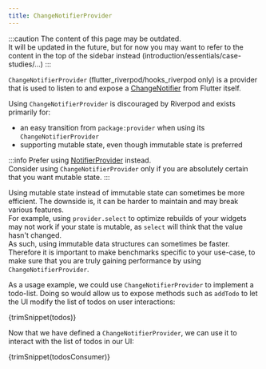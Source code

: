 ```yaml
---
title: ChangeNotifierProvider
---
```



:::caution
The content of this page may be outdated.  
It will be updated in the future, but for now you may want to refer to the content
in the top of the sidebar instead (introduction/essentials/case-studies/...)
:::

`ChangeNotifierProvider` (flutter_riverpod/hooks_riverpod only) is a provider that
is used to listen to and expose a [ChangeNotifier] from Flutter itself.

Using `ChangeNotifierProvider` is discouraged by Riverpod and exists primarily for:

- an easy transition from `package:provider` when using its `ChangeNotifierProvider`
- supporting mutable state, even though immutable state is preferred

:::info
Prefer using [NotifierProvider] instead.  
Consider using `ChangeNotifierProvider` only if you are absolutely certain
that you want mutable state.
:::

Using mutable state instead of immutable state can sometimes be more efficient.
The downside is, it can be harder to maintain and may break various features.  
For example, using `provider.select` to optimize rebuilds of your widgets
may not work if your state is mutable, as `select` will think that the value
hasn't changed.  
As such, using immutable data structures can sometimes be faster. Therefore
it is important to make benchmarks specific to your use-case, to make sure
that you are truly gaining performance by using `ChangeNotifierProvider`.

As a usage example, we could use `ChangeNotifierProvider` to implement a todo-list.
Doing so would allow us to expose methods such as `addTodo` to let the UI
modify the list of todos on user interactions:

<CodeBlock>{trimSnippet(todos)}</CodeBlock>

Now that we have defined a `ChangeNotifierProvider`, we can use it to interact
with the list of todos in our UI:

<CodeBlock>{trimSnippet(todosConsumer)}</CodeBlock>

[state_notifier]: https://pub.dev/packages/state_notifier
[statenotifierprovider]: ./state_notifier_provider
[notifierprovider]: ./notifier_provider
[changenotifier]: https://api.flutter.dev/flutter/foundation/ChangeNotifier-class.html
[provider]: ./provider
[futureprovider]: ./future_provider
